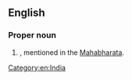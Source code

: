 {{wikipedia}}

==English==

===Proper noun===
{{en-proper noun}}

# {{place|en|town|c/India}}, mentioned in the [[Mahabharata]].

[[Category:en:India]]